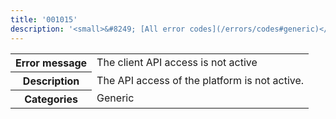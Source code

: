 ---
title: '001015'  
description: '<small>&#8249; [All error codes](/errors/codes#generic)</small>'
---

<table>
    <tbody>
        <tr>
            <th class="header"><strong>Error message</strong></th>
            <td class="table-content">The client API access is not active</td>
        </tr>
        <tr>
            <th class="header"><strong>Description</strong></th>
            <td class="table-content">The API access of the platform is not active.</td>
        </tr>
        <tr>
            <th class="header"><strong>Categories</strong></th>
            <td class="table-content">  
<div class="label">Generic</div>
</td>
        </tr>
    </tbody>
</table>
